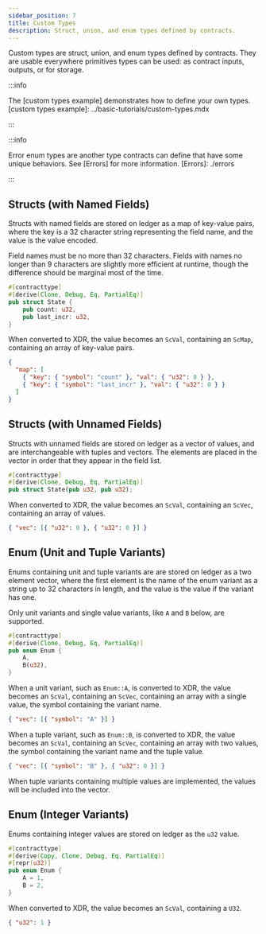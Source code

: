 ```yaml
---
sidebar_position: 7
title: Custom Types
description: Struct, union, and enum types defined by contracts.
---
```


<head>
  <title>Struct, union, and enum types defined by contracts.</title>
  <meta charSet="utf-8" />
  <meta
    property="og:title"
    content="Struct, union, and enum types defined by contracts."
  />
  <meta
    property="og:description"
    content="View the struct, union, and enum types that are usable as contract inputs, contract outputs, or for storage."
  />
  <link
    rel="canonical"
    href="https://soroban.stellar.org/docs/fundamentals-and-concepts/custom-types"
  />
</head>

Custom types are struct, union, and enum types defined by contracts. They are
usable everywhere primitives types can be used: as contract inputs, outputs, or
for storage.

:::info

The [custom types example] demonstrates how to define your own types.
[custom types example]: ../basic-tutorials/custom-types.mdx

:::

:::info

Error enum types are another type contracts can define that have some unique
behaviors. See [Errors] for more information.
[Errors]: ./errors

:::

## Structs (with Named Fields)

Structs with named fields are stored on ledger as a map of key-value pairs,
where the key is a 32 character string representing the field name, and the
value is the value encoded.

Field names must be no more than 32 characters. Fields with names no longer than
9 characters are slightly more efficient at runtime, though the difference
should be marginal most of the time.

```rust
#[contracttype]
#[derive(Clone, Debug, Eq, PartialEq)]
pub struct State {
    pub count: u32,
    pub last_incr: u32,
}
```

When converted to XDR, the value becomes an `ScVal`, containing an `ScMap`,
containing an array of key-value pairs.

```json
{
  "map": [
    { "key": { "symbol": "count" }, "val": { "u32": 0 } },
    { "key": { "symbol": "last_incr" }, "val": { "u32": 0 } }
  ]
}
```

## Structs (with Unnamed Fields)

Structs with unnamed fields are stored on ledger as a vector of values, and are
interchangeable with tuples and vectors. The elements are placed in the vector in
order that they appear in the field list.

```rust
#[contracttype]
#[derive(Clone, Debug, Eq, PartialEq)]
pub struct State(pub u32, pub u32);
```

When converted to XDR, the value becomes an `ScVal`, containing an `ScVec`,
containing an array of values.

```json
{ "vec": [{ "u32": 0 }, { "u32": 0 }] }
```

## Enum (Unit and Tuple Variants)

Enums containing unit and tuple variants are are stored on ledger as a two
element vector, where the first element is the name of the enum variant as a
string up to 32 characters in length, and the value is the value if the variant
has one.

Only unit variants and single value variants, like `A` and `B` below, are
supported.

```rust
#[contracttype]
#[derive(Clone, Debug, Eq, PartialEq)]
pub enum Enum {
    A,
    B(u32),
}
```


When a unit variant, such as `Enum::A`, is converted to XDR, the value becomes
an `ScVal`, containing an `ScVec`, containing an array with a single value,
the symbol containing the variant name.

```json
{ "vec": [{ "symbol": "A" }] }
```

When a tuple variant, such as `Enum::B`, is converted to XDR, the value becomes
an `ScVal`, containing an `ScVec`, containing an array with two values, the
symbol containing the variant name and the tuple value.

```json
{ "vec": [{ "symbol": "B" }, { "u32": 0 }] }
```

When tuple variants containing multiple values are implemented, the values will
be included into the vector.

## Enum (Integer Variants)

Enums containing integer values are stored on ledger as the `u32` value.

```rust
#[contracttype]
#[derive(Copy, Clone, Debug, Eq, PartialEq)]
#[repr(u32)]
pub enum Enum {
    A = 1,
    B = 2,
}
```

When converted to XDR, the value becomes an `ScVal`, containing a `U32`.

```json
{ "u32": 1 }
```
